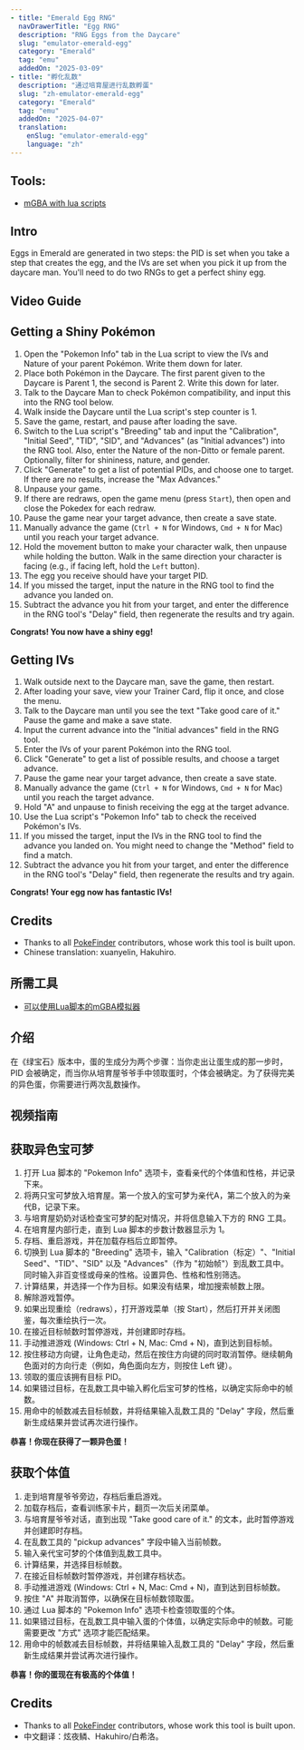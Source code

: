```yaml
---
- title: "Emerald Egg RNG"
  navDrawerTitle: "Egg RNG"
  description: "RNG Eggs from the Daycare"
  slug: "emulator-emerald-egg"
  category: "Emerald"
  tag: "emu"
  addedOn: "2025-03-09"
- title: "孵化乱数"
  description: "通过培育屋进行乱数孵蛋"
  slug: "zh-emulator-emerald-egg"
  category: "Emerald"
  tag: "emu"
  addedOn: "2025-04-07"
  translation:
    enSlug: "emulator-emerald-egg"
    language: "zh"
---
```


<ShowIf slug="/emulator-emerald-egg">

## Tools:

- [mGBA with lua scripts](/mgba-setup)

## Intro

Eggs in Emerald are generated in two steps: the PID is set when you take a step that creates the egg, and the IVs are set when you pick it up from the daycare man. You'll need to do two RNGs to get a perfect shiny egg.

## Video Guide

<YouTubeVideo src="https://www.youtube.com/embed/JtwSZgw6Q4U?si=Fvmg7KLqI9J06wAa" />

## Getting a Shiny Pokémon

1. Open the "Pokemon Info" tab in the Lua script to view the IVs and Nature of your parent Pokémon. Write them down for later.
2. Place both Pokémon in the Daycare. The first parent given to the Daycare is Parent 1, the second is Parent 2. Write this down for later.
3. Talk to the Daycare Man to check Pokémon compatibility, and input this into the RNG tool below.
4. Walk inside the Daycare until the Lua script's step counter is 1.
5. Save the game, restart, and pause after loading the save.
6. Switch to the Lua script's "Breeding" tab and input the "Calibration", "Initial Seed", "TID", "SID", and "Advances" (as "Initial advances") into the RNG tool. Also, enter the Nature of the non-Ditto or female parent. Optionally, filter for shininess, nature, and gender.
7. Click "Generate" to get a list of potential PIDs, and choose one to target. If there are no results, increase the "Max Advances."
8. Unpause your game.
9. If there are redraws, open the game menu (press `Start`), then open and close the Pokedex for each redraw.
10. Pause the game near your target advance, then create a save state.
11. Manually advance the game (`Ctrl + N` for Windows, `Cmd + N` for Mac) until you reach your target advance.
12. Hold the movement button to make your character walk, then unpause while holding the button. Walk in the same direction your character is facing (e.g., if facing left, hold the `Left` button).
13. The egg you receive should have your target PID.
14. If you missed the target, input the nature in the RNG tool to find the advance you landed on.
15. Subtract the advance you hit from your target, and enter the difference in the RNG tool's "Delay" field, then regenerate the results and try again.

**Congrats! You now have a shiny egg!**

<EmeraldHeldEgg lua />

## Getting IVs

1. Walk outside next to the Daycare man, save the game, then restart.
2. After loading your save, view your Trainer Card, flip it once, and close the menu.
3. Talk to the Daycare man until you see the text "Take good care of it." Pause the game and make a save state.
4. Input the current advance into the "Initial advances" field in the RNG tool.
5. Enter the IVs of your parent Pokémon into the RNG tool.
6. Click "Generate" to get a list of possible results, and choose a target advance.
7. Pause the game near your target advance, then create a save state.
8. Manually advance the game (`Ctrl + N` for Windows, `Cmd + N` for Mac) until you reach the target advance.
9. Hold "A" and unpause to finish receiving the egg at the target advance.
10. Use the Lua script's "Pokemon Info" tab to check the received Pokémon's IVs.
11. If you missed the target, input the IVs in the RNG tool to find the advance you landed on. You might need to change the "Method" field to find a match.
12. Subtract the advance you hit from your target, and enter the difference in the RNG tool's "Delay" field, then regenerate the results and try again.

**Congrats! Your egg now has fantastic IVs!**

<EmeraldPickupEgg lua />

## Credits

- Thanks to all [PokeFinder](https://github.com/Admiral-Fish/PokeFinder) contributors, whose work this tool is built upon.
- Chinese translation: xuanyelin, Hakuhiro.

</ShowIf>

<ShowIf slug="/zh-emulator-emerald-egg">

## 所需工具

- [可以使用Lua脚本的mGBA模拟器](/mgba-setup)

## 介绍

在《绿宝石》版本中，蛋的生成分为两个步骤：当你走出让蛋生成的那一步时，PID 会被确定，而当你从培育屋爷爷手中领取蛋时，个体会被确定。为了获得完美的异色蛋，你需要进行两次乱数操作。

## 视频指南

<YouTubeVideo src="https://www.youtube.com/embed/JtwSZgw6Q4U?si=Fvmg7KLqI9J06wAa" />

## 获取异色宝可梦

1. 打开 Lua 脚本的 "Pokemon Info" 选项卡，查看亲代的个体值和性格，并记录下来。
2. 将两只宝可梦放入培育屋。第一个放入的宝可梦为亲代A，第二个放入的为亲代B，记录下来。
3. 与培育屋奶奶对话检查宝可梦的配对情况，并将信息输入下方的 RNG 工具。
4. 在培育屋内部行走，直到 Lua 脚本的步数计数器显示为 1。
5. 存档、重启游戏，并在加载存档后立即暂停。
6. 切换到 Lua 脚本的 "Breeding" 选项卡，输入 "Calibration（标定）"、"Initial Seed"、"TID"、"SID" 以及 "Advances"（作为 "初始帧"）到乱数工具中。同时输入非百变怪或母亲的性格。设置异色、性格和性别筛选。
7. 计算结果，并选择一个作为目标。如果没有结果，增加搜索帧数上限。
8. 解除游戏暂停。
9. 如果出现重绘（redraws），打开游戏菜单（按 Start），然后打开并关闭图鉴，每次重绘执行一次。
10. 在接近目标帧数时暂停游戏，并创建即时存档。
11. 手动推进游戏 (Windows: Ctrl + N, Mac: Cmd + N)，直到达到目标帧。
12. 按住移动方向键，让角色走动，然后在按住方向键的同时取消暂停。继续朝角色面对的方向行走（例如，角色面向左方，则按住 Left 键）。
13. 领取的蛋应该拥有目标 PID。
14. 如果错过目标，在乱数工具中输入孵化后宝可梦的性格，以确定实际命中的帧数。
15. 用命中的帧数减去目标帧数，并将结果输入乱数工具的 "Delay" 字段，然后重新生成结果并尝试再次进行操作。

**恭喜！你现在获得了一颗异色蛋！**

<EmeraldHeldEgg lua />

## 获取个体值

1. 走到培育屋爷爷旁边，存档后重启游戏。
2. 加载存档后，查看训练家卡片，翻页一次后关闭菜单。
3. 与培育屋爷爷对话，直到出现 "Take good care of it." 的文本，此时暂停游戏并创建即时存档。
4. 在乱数工具的 "pickup advances" 字段中输入当前帧数。
5. 输入亲代宝可梦的个体值到乱数工具中。
6. 计算结果，并选择目标帧数。
7. 在接近目标帧数时暂停游戏，并创建存档状态。
8. 手动推进游戏 (Windows: Ctrl + N, Mac: Cmd + N)，直到达到目标帧数。
9. 按住 "A" 并取消暂停，以确保在目标帧数领取蛋。
10. 通过 Lua 脚本的 "Pokemon Info" 选项卡检查领取蛋的个体。
11. 如果错过目标，在乱数工具中输入蛋的个体值，以确定实际命中的帧数。可能需要更改 "方式" 选项才能匹配结果。
12. 用命中的帧数减去目标帧数，并将结果输入乱数工具的 "Delay" 字段，然后重新生成结果并尝试再次进行操作。

**恭喜！你的蛋现在有极高的个体值！**

<EmeraldPickupEgg lua />

## Credits

- Thanks to all [PokeFinder](https://github.com/Admiral-Fish/PokeFinder) contributors, whose work this tool is built upon.
- 中文翻译：炫夜鳞、Hakuhiro/白希洛。

</ShowIf>
